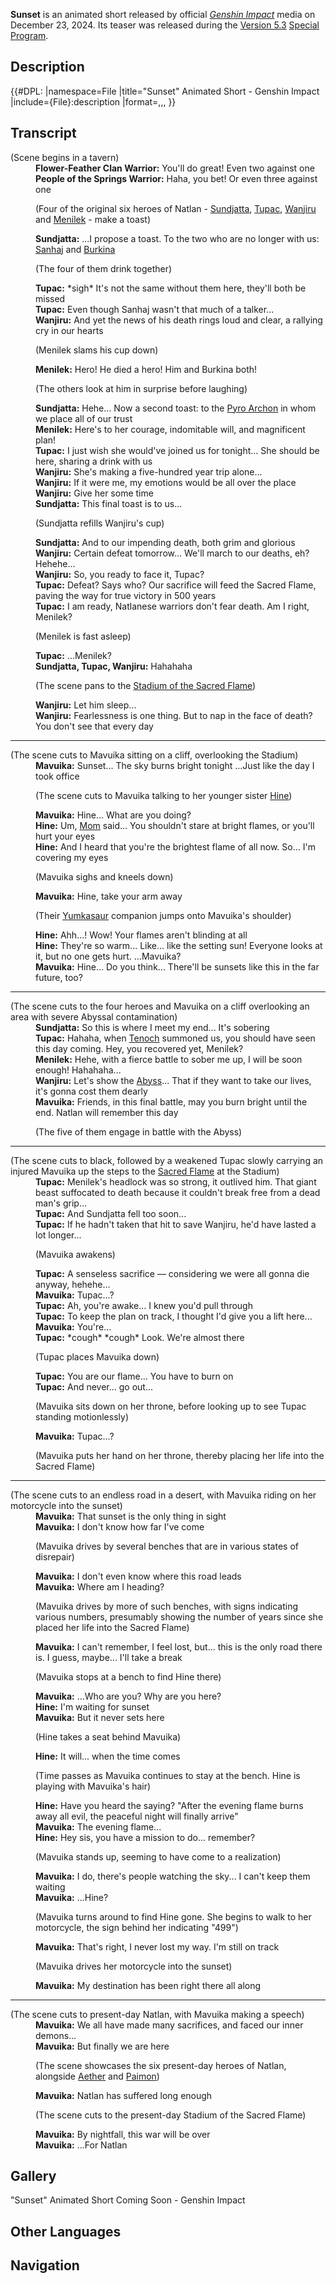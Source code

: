{{Terminology Infobox
|image        = "Sunset" Animated Short - Genshin Impact
|type         = Genshin Impact
|type2        = Video Articles
}}
'''Sunset''' is an animated short released by official ''[[Genshin Impact]]'' media on December 23, 2024. Its teaser was released during the [[Version 5.3]] [[Special Program]].

==Description==
<!--
Get description from file page for consistency and ease of maintenance
-->{{#DPL:
|namespace=File
|title="Sunset" Animated Short - Genshin Impact
|include={File}:description
|format=,,,
}}

==Transcript==
{{Dialogue Start}}
;(Scene begins in a tavern)
:'''Flower-Feather Clan Warrior:''' You'll do great! Even two against one
:'''People of the Springs Warrior:''' Haha, you bet! Or even three against one
:;(Four of the original six heroes of Natlan - [[Sundjatta]], [[Tupac]], [[Wanjiru]] and [[Menilek]] - make a toast)
:'''Sundjatta:''' ...I propose a toast. To the two who are no longer with us: [[Sanhaj]] and [[Burkina]]
:;(The four of them drink together)
:'''Tupac:''' *sigh* It's not the same without them here, they'll both be missed
:'''Tupac:''' Even though Sanhaj wasn't that much of a talker...
:'''Wanjiru:''' And yet the news of his death rings loud and clear, a rallying cry in our hearts
:;(Menilek slams his cup down)
:'''Menilek:''' Hero! He died a hero! Him and Burkina both!
:;(The others look at him in surprise before laughing)
:'''Sundjatta:''' Hehe... Now a second toast: to the [[Mavuika|Pyro Archon]] in whom we place all of our trust
:'''Menilek:''' Here's to her courage, indomitable will, and magnificent plan!
:'''Tupac:''' I just wish she would've joined us for tonight... She should be here, sharing a drink with us
:'''Wanjiru:''' She's making a five-hundred year trip alone... 
:'''Wanjiru:''' If it were me, my emotions would be all over the place
:'''Wanjiru:''' Give her some time
:'''Sundjatta:''' This final toast is to us...
:;(Sundjatta refills Wanjiru's cup)
:'''Sundjatta:''' And to our impending death, both grim and glorious
:'''Wanjiru:''' Certain defeat tomorrow... We'll march to our deaths, eh? Hehehe...
:'''Wanjiru:''' So, you ready to face it, Tupac?
:'''Tupac:''' Defeat? Says who? Our sacrifice will feed the Sacred Flame, paving the way for true victory in 500 years
:'''Tupac:''' I am ready, Natlanese warriors don't fear death. Am I right, Menilek?
:;(Menilek is fast asleep)
:'''Tupac:''' ...Menilek?
:'''Sundjatta, Tupac, Wanjiru:''' Hahahaha
:;(The scene pans to the [[Stadium of the Sacred Flame]])
:'''Wanjiru:''' Let him sleep...
:'''Wanjiru:''' Fearlessness is one thing. But to nap in the face of death? You don't see that every day
----
;(The scene cuts to Mavuika sitting on a cliff, overlooking the Stadium)
:'''Mavuika:''' Sunset... The sky burns bright tonight ...Just like the day I took office
:;(The scene cuts to Mavuika talking to her younger sister [[Hine]])
:'''Mavuika:''' Hine... What are you doing?
:'''Hine:''' Um, [[Haumia|Mom]] said... You shouldn't stare at bright flames, or you'll hurt your eyes
:'''Hine:''' And I heard that you're the brightest flame of all now. So... I'm covering my eyes
:;(Mavuika sighs and kneels down)
:'''Mavuika:''' Hine, take your arm away
:;(Their [[Yumkasaur]] companion jumps onto Mavuika's shoulder)
:'''Hine:''' Ahh...! Wow! Your flames aren't blinding at all
:'''Hine:''' They're so warm... Like... like the setting sun! Everyone looks at it, but no one gets hurt. ...Mavuika?
:'''Mavuika:''' Hine... Do you think... There'll be sunsets like this in the far future, too?
----
;(The scene cuts to the four heroes and Mavuika on a cliff overlooking an area with severe Abyssal contamination)
:'''Sundjatta:''' So this is where I meet my end... It's sobering
:'''Tupac:''' Hahaha, when [[Tenoch]] summoned us, you should have seen this day coming. Hey, you recovered yet, Menilek?
:'''Menilek:''' Hehe, with a fierce battle to sober me up, I will be soon enough! Hahahaha...
:'''Wanjiru:''' Let's show the [[Abyss]]... That if they want to take our lives, it's gonna cost them dearly
:'''Mavuika:''' Friends, in this final battle, may you burn bright until the end. Natlan will remember this day
:;(The five of them engage in battle with the Abyss)
----
;(The scene cuts to black, followed by a weakened Tupac slowly carrying an injured Mavuika up the steps to the [[Sacred Flame]] at the Stadium)
:'''Tupac:''' Menilek's headlock was so strong, it outlived him. That giant beast suffocated to death because it couldn't break free from a dead man's grip...
:'''Tupac:''' And Sundjatta fell too soon...
:'''Tupac:''' If he hadn't taken that hit to save Wanjiru, he'd have lasted a lot longer...
:;(Mavuika awakens)
:'''Tupac:''' A senseless sacrifice — considering we were all gonna die anyway, hehehe...
:'''Mavuika:''' Tupac...?
:'''Tupac:''' Ah, you're awake... I knew you'd pull through
:'''Tupac:''' To keep the plan on track, I thought I'd give you a lift here...
:'''Mavuika:''' You're...
:'''Tupac:''' *cough* *cough* Look. We're almost there
:;(Tupac places Mavuika down)
:'''Tupac:''' You are our flame... You have to burn on
:'''Tupac:''' And never... go out...
:;(Mavuika sits down on her throne, before looking up to see Tupac standing motionlessly)
:'''Mavuika:''' Tupac...?
:;(Mavuika puts her hand on her throne, thereby placing her life into the Sacred Flame)
----
;(The scene cuts to an endless road in a desert, with Mavuika riding on her motorcycle into the sunset)
:'''Mavuika:''' That sunset is the only thing in sight
:'''Mavuika:''' I don't know how far I've come
:;(Mavuika drives by several benches that are in various states of disrepair)
:'''Mavuika:''' I don't even know where this road leads
:'''Mavuika:''' Where am I heading?
:;(Mavuika drives by more of such benches, with signs indicating various numbers, presumably showing the number of years since she placed her life into the Sacred Flame)
:'''Mavuika:''' I can't remember, I feel lost, but... this is the only road there is. I guess, maybe... I'll take a break
:;(Mavuika stops at a bench to find Hine there)
:'''Mavuika:''' ...Who are you? Why are you here?
:'''Hine:''' I'm waiting for sunset
:'''Mavuika:''' But it never sets here
:;(Hine takes a seat behind Mavuika)
:'''Hine:''' It will... when the time comes 
:;(Time passes as Mavuika continues to stay at the bench. Hine is playing with Mavuika's hair)
:'''Hine:''' Have you heard the saying? "After the evening flame burns away all evil, the peaceful night will finally arrive"
:'''Mavuika:''' The evening flame...
:'''Hine:''' Hey sis, you have a mission to do... remember?
:;(Mavuika stands up, seeming to have come to a realization)
:'''Mavuika:''' I do, there's people watching the sky... I can't keep them waiting
:'''Mavuika:''' ...Hine?
:;(Mavuika turns around to find Hine gone. She begins to walk to her motorcycle, the sign behind her indicating "499")
:'''Mavuika:''' That's right, I never lost my way. I'm still on track
:;(Mavuika drives her motorcycle into the sunset)
:'''Mavuika:''' My destination has been right there all along
----
;(The scene cuts to present-day Natlan, with Mavuika making a speech)
:'''Mavuika:''' We all have made many sacrifices, and faced our inner demons...
:'''Mavuika:''' But finally we are here
:;(The scene showcases the six present-day heroes of Natlan, alongside [[Aether]] and [[Paimon]])
:'''Mavuika:''' Natlan has suffered long enough
:;(The scene cuts to the present-day Stadium of the Sacred Flame)
:'''Mavuika:''' By nightfall, this war will be over
:'''Mavuika:''' ...For Natlan
{{Dialogue End}}

==Gallery==
<gallery>
"Sunset" Animated Short Coming Soon - Genshin Impact
</gallery>
<!--
==Trivia==
* 
-->
==Other Languages==
{{Other Languages
|en       = Sunset
|zhs      = 黄昏
|zhs_rm   = 
|zht      = 黃昏
|zht_rm   = 
|zh_tl    = 
|ja       = 黄昏
|ja_rm    = Tasogare
|ja_tl    = Twilight
|ko       = 황혼
|ko_tl    = 
|es       = Atardecer
|es_tl    = Sunset
|fr       = Coucher de soleil
|fr_tl    = Sunset
|ru       = Закат
|ru_tl    = Sunset
|th       = ตะวันรอน
|th_rm    = 
|th_tl    = 
|vi       = Hoàng Hôn
|vi_tl    = 
|de       = Sonnenuntergang
|de_tl    = 
|id       = Senja
|id_tl    = 
|pt       = Crepúsculo
|pt_tl    = 
|tr       = Gün Batımı
|tr_tl    = 
|it       = Tramonto
|it_tl    = 
}}
<!--
==References==
{{Reflist}}
-->
==Navigation==
{{Lore Navbox|Media}}